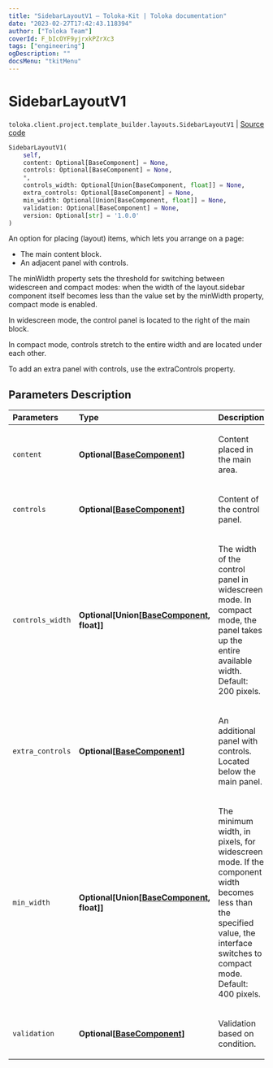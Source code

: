```yaml
---
title: "SidebarLayoutV1 — Toloka-Kit | Toloka documentation"
date: "2023-02-27T17:42:43.118394"
author: ["Toloka Team"]
coverId: F_bIcOYF9yjrxkPZrXc3
tags: ["engineering"]
ogDescription: ""
docsMenu: "tkitMenu"
---
```


# SidebarLayoutV1
`toloka.client.project.template_builder.layouts.SidebarLayoutV1` | [Source code](https://github.com/Toloka/toloka-kit/blob/v1.1.4/src/client/project/template_builder/layouts.py#L160)

```python
SidebarLayoutV1(
    self,
    content: Optional[BaseComponent] = None,
    controls: Optional[BaseComponent] = None,
    *,
    controls_width: Optional[Union[BaseComponent, float]] = None,
    extra_controls: Optional[BaseComponent] = None,
    min_width: Optional[Union[BaseComponent, float]] = None,
    validation: Optional[BaseComponent] = None,
    version: Optional[str] = '1.0.0'
)
```

An option for placing (layout) items, which lets you arrange on a page:

* The main content block.
* An adjacent panel with controls.

The minWidth property sets the threshold for switching between widescreen and compact modes: when the width of the
layout.sidebar component itself becomes less than the value set by the minWidth property, compact mode is enabled.

In widescreen mode, the control panel is located to the right of the main block.

In compact mode, controls stretch to the entire width and are located under each other.

To add an extra panel with controls, use the extraControls property.

## Parameters Description

| Parameters | Type | Description |
| :----------| :----| :-----------|
`content`|**Optional\[[BaseComponent](/docs/toloka-kit/reference/toloka.client.project.template_builder.base.BaseComponent)\]**|<p>Content placed in the main area.</p>
`controls`|**Optional\[[BaseComponent](/docs/toloka-kit/reference/toloka.client.project.template_builder.base.BaseComponent)\]**|<p>Content of the control panel.</p>
`controls_width`|**Optional\[Union\[[BaseComponent](/docs/toloka-kit/reference/toloka.client.project.template_builder.base.BaseComponent), float\]\]**|<p>The width of the control panel in widescreen mode. In compact mode, the panel takes up the entire available width. Default: 200 pixels.</p>
`extra_controls`|**Optional\[[BaseComponent](/docs/toloka-kit/reference/toloka.client.project.template_builder.base.BaseComponent)\]**|<p>An additional panel with controls. Located below the main panel.</p>
`min_width`|**Optional\[Union\[[BaseComponent](/docs/toloka-kit/reference/toloka.client.project.template_builder.base.BaseComponent), float\]\]**|<p>The minimum width, in pixels, for widescreen mode. If the component width becomes less than the specified value, the interface switches to compact mode. Default: 400 pixels.</p>
`validation`|**Optional\[[BaseComponent](/docs/toloka-kit/reference/toloka.client.project.template_builder.base.BaseComponent)\]**|<p>Validation based on condition.</p>